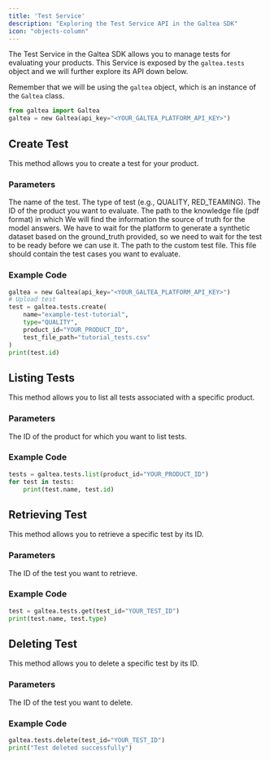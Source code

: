 ```yaml
---
title: 'Test Service'
description: "Exploring the Test Service API in the Galtea SDK"
icon: "objects-column"
---
```


The Test Service in the Galtea SDK allows you to manage tests for evaluating your products.
This Service is exposed by the `galtea.tests` object and we will further explore its API down below.

Remember that we will be using the `galtea` object, which is an instance of the `Galtea` class.
```python
from galtea import Galtea
galtea = new Galtea(api_key="<YOUR_GALTEA_PLATFORM_API_KEY>")
```

## Create Test

This method allows you to create a test for your product.

### Parameters

<ResponseField name="name" type="string" required>
  The name of the test.
</ResponseField>

<ResponseField name="type" type="string" required>
  The type of test (e.g., QUALITY, RED_TEAMING).
</ResponseField>

<ResponseField name="product_id" type="string" required>
  The ID of the product you want to evaluate.
</ResponseField>

<ResponseField name="ground_truth_file_path" type="string">
  The path to the knowledge file (pdf format) in which We will find the information the source of truth for the model answers.
  We have to wait for the platform to generate a synthetic dataset based on the ground_truth provided, so we need to wait for the test to be ready before we can use it.
</ResponseField>

<ResponseField name="test_file_path" type="string">
  The path to the custom test file.
  This file should contain the test cases you want to evaluate.
</ResponseField>

### Example Code

```python
galtea = new Galtea(api_key="<YOUR_GALTEA_PLATFORM_API_KEY>")
# Upload test
test = galtea.tests.create(
    name="example-test-tutorial",
    type="QUALITY",
    product_id="YOUR_PRODUCT_ID",
    test_file_path="tutorial_tests.csv"
)
print(test.id)
```

## Listing Tests

This method allows you to list all tests associated with a specific product.

### Parameters

<ResponseField name="product_id" type="string" required>
  The ID of the product for which you want to list tests.
</ResponseField>

### Example Code

```python
tests = galtea.tests.list(product_id="YOUR_PRODUCT_ID")
for test in tests:
    print(test.name, test.id)
```

## Retrieving Test

This method allows you to retrieve a specific test by its ID.

### Parameters

<ResponseField name="test_id" type="string" required>
  The ID of the test you want to retrieve.
</ResponseField>

### Example Code

```python
test = galtea.tests.get(test_id="YOUR_TEST_ID")
print(test.name, test.type)
```

## Deleting Test

This method allows you to delete a specific test by its ID.

### Parameters

<ResponseField name="test_id" type="string" required>
  The ID of the test you want to delete.
</ResponseField>

### Example Code

```python
galtea.tests.delete(test_id="YOUR_TEST_ID")
print("Test deleted successfully")
```

